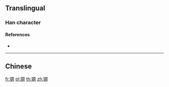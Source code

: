 {{character info/new}}
==Translingual==

===Han character===
{{Han char|rn=94|rad=犬|as=10|sn=13|four=41296|canj=KHMHF|ids=⿰犭原}}

====References====
* {{Han ref|kx=0716.310|dkj=20596|dj=1128.160|hdz=21362.100|uh=7342|ud=29506|bh=DEAB|bd=57003}}

----

==Chinese==
{{zh-see|豲|v}}

[[fr:獂]]
[[pl:獂]]
[[th:獂]]
[[zh:獂]]
